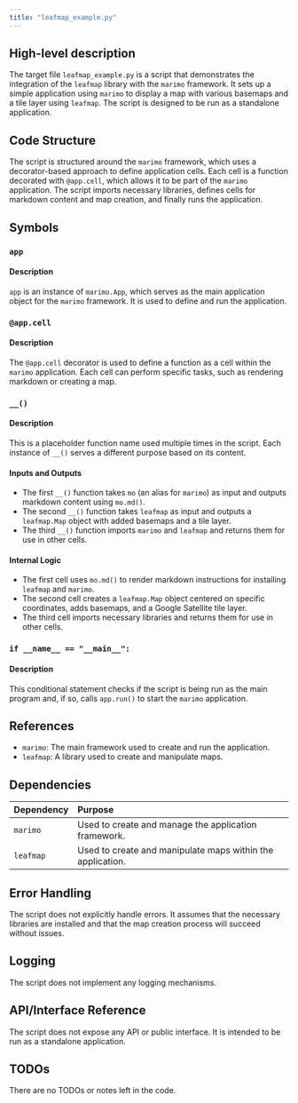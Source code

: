 ```yaml
---
title: "leafmap_example.py"
---
```


## High-level description

The target file `leafmap_example.py` is a script that demonstrates the integration of the `leafmap` library with the `marimo` framework. It sets up a simple application using `marimo` to display a map with various basemaps and a tile layer using `leafmap`. The script is designed to be run as a standalone application.

## Code Structure

The script is structured around the `marimo` framework, which uses a decorator-based approach to define application cells. Each cell is a function decorated with `@app.cell`, which allows it to be part of the `marimo` application. The script imports necessary libraries, defines cells for markdown content and map creation, and finally runs the application.

## Symbols

### `app`
#### Description
`app` is an instance of `marimo.App`, which serves as the main application object for the `marimo` framework. It is used to define and run the application.

### `@app.cell`
#### Description
The `@app.cell` decorator is used to define a function as a cell within the `marimo` application. Each cell can perform specific tasks, such as rendering markdown or creating a map.

### `__()`
#### Description
This is a placeholder function name used multiple times in the script. Each instance of `__()` serves a different purpose based on its content.

#### Inputs and Outputs
- The first `__()` function takes `mo` (an alias for `marimo`) as input and outputs markdown content using `mo.md()`.
- The second `__()` function takes `leafmap` as input and outputs a `leafmap.Map` object with added basemaps and a tile layer.
- The third `__()` function imports `marimo` and `leafmap` and returns them for use in other cells.

#### Internal Logic
- The first cell uses `mo.md()` to render markdown instructions for installing `leafmap` and `marimo`.
- The second cell creates a `leafmap.Map` object centered on specific coordinates, adds basemaps, and a Google Satellite tile layer.
- The third cell imports necessary libraries and returns them for use in other cells.

### `if __name__ == "__main__":`
#### Description
This conditional statement checks if the script is being run as the main program and, if so, calls `app.run()` to start the `marimo` application.

## References

- `marimo`: The main framework used to create and run the application.
- `leafmap`: A library used to create and manipulate maps.

## Dependencies

| Dependency | Purpose |
|:-----------|:--------|
| `marimo`   | Used to create and manage the application framework. |
| `leafmap`  | Used to create and manipulate maps within the application. |

## Error Handling

The script does not explicitly handle errors. It assumes that the necessary libraries are installed and that the map creation process will succeed without issues.

## Logging

The script does not implement any logging mechanisms.

## API/Interface Reference

The script does not expose any API or public interface. It is intended to be run as a standalone application.

## TODOs

There are no TODOs or notes left in the code.